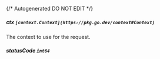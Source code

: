 {/* Autogenerated DO NOT EDIT  */}
##### **ctx** `[context.Context](https://pkg.go.dev/context#Context)`
The context to use for the request.

##### **statusCode** `int64`

